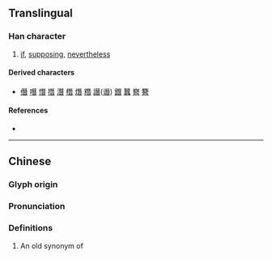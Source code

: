 {{character info}}
==Translingual==

===Han character===
{{Han char|rn=73|rad=曰|as=08|sn=12|four=11601|canj=MUA|ids=⿱兓曰}}

# [[if]], [[supposing]], [[nevertheless]]

====Derived characters====
* [[僭]] [[噆]] [[憯]] [[撍]] [[潛]] [[橬]] [[熸]] [[糣]] [[譖]]([[谮]]) [[鐕]] [[蠶]] [[嶜]] [[簪]]

====References====
* {{Han ref|kx=0503.070|dkj=14302|dj=0878.010|hdz=21518.020|uh=6701|ud=26369|bh=D9A9|bd=55721}}

----

==Chinese==
{{zh-forms}}

===Glyph origin===
{{Han etym}}

===Pronunciation===
{{zh-pron
|m=cǎn
|c=caam2
|mn=chhám/chiâm
|mc=y
|oc=y
|cat=adv
}}

===Definitions===
{{zh-hanzi}}

# An old synonym of {{zh-l|曾}}